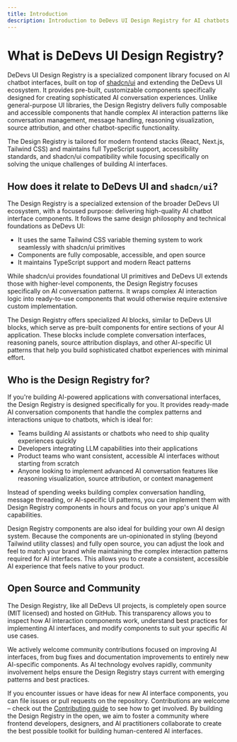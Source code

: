 ```yaml
---
title: Introduction
description: Introduction to DeDevs UI Design Registry for AI chatbots.
---
```


# What is DeDevs UI Design Registry?

DeDevs UI Design Registry is a specialized component library focused on AI chatbot interfaces, built on top of [shadcn/ui](https://ui.shadcn.com/) and extending the DeDevs UI ecosystem. It provides pre-built, customizable components specifically designed for creating sophisticated AI conversation experiences. Unlike general-purpose UI libraries, the Design Registry delivers fully composable and accessible components that handle complex AI interaction patterns like conversation management, message handling, reasoning visualization, source attribution, and other chatbot-specific functionality.

The Design Registry is tailored for modern frontend stacks (React, Next.js, Tailwind CSS) and maintains full TypeScript support, accessibility standards, and shadcn/ui compatibility while focusing specifically on solving the unique challenges of building AI interfaces.

## How does it relate to DeDevs UI and `shadcn/ui`?

The Design Registry is a specialized extension of the broader DeDevs UI ecosystem, with a focused purpose: delivering high-quality AI chatbot interface components. It follows the same design philosophy and technical foundations as DeDevs UI:

- It uses the same Tailwind CSS variable theming system to work seamlessly with shadcn/ui primitives
- Components are fully composable, accessible, and open source
- It maintains TypeScript support and modern React patterns

While shadcn/ui provides foundational UI primitives and DeDevs UI extends those with higher-level components, the Design Registry focuses specifically on AI conversation patterns. It wraps complex AI interaction logic into ready-to-use components that would otherwise require extensive custom implementation.

The Design Registry offers specialized AI blocks, similar to DeDevs UI blocks, which serve as pre-built components for entire sections of your AI application. These blocks include complete conversation interfaces, reasoning panels, source attribution displays, and other AI-specific UI patterns that help you build sophisticated chatbot experiences with minimal effort.

## Who is the Design Registry for?

If you're building AI-powered applications with conversational interfaces, the Design Registry is designed specifically for you. It provides ready-made AI conversation components that handle the complex patterns and interactions unique to chatbots, which is ideal for:

- Teams building AI assistants or chatbots who need to ship quality experiences quickly
- Developers integrating LLM capabilities into their applications
- Product teams who want consistent, accessible AI interfaces without starting from scratch
- Anyone looking to implement advanced AI conversation features like reasoning visualization, source attribution, or context management

Instead of spending weeks building complex conversation handling, message threading, or AI-specific UI patterns, you can implement them with Design Registry components in hours and focus on your app's unique AI capabilities.

Design Registry components are also ideal for building your own AI design system. Because the components are un-opinionated in styling (beyond Tailwind utility classes) and fully open source, you can adjust the look and feel to match your brand while maintaining the complex interaction patterns required for AI interfaces. This allows you to create a consistent, accessible AI experience that feels native to your product.

## Open Source and Community

The Design Registry, like all DeDevs UI projects, is completely open source (MIT licensed) and hosted on GitHub. This transparency allows you to inspect how AI interaction components work, understand best practices for implementing AI interfaces, and modify components to suit your specific AI use cases.

We actively welcome community contributions focused on improving AI interfaces, from bug fixes and documentation improvements to entirely new AI-specific components. As AI technology evolves rapidly, community involvement helps ensure the Design Registry stays current with emerging patterns and best practices.

If you encounter issues or have ideas for new AI interface components, you can file issues or pull requests on the repository. Contributions are welcome – check out the [Contributing guide](/docs/contributing) to see how to get involved. By building the Design Registry in the open, we aim to foster a community where frontend developers, designers, and AI practitioners collaborate to create the best possible toolkit for building human-centered AI interfaces.